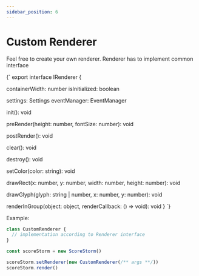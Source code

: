 ```yaml
---
sidebar_position: 6
---
```


# Custom Renderer

Feel free to create your own renderer.
Renderer has to implement common interface


<CodeBlock language="ts">
{`
export interface IRenderer {

containerWidth: number
isInitialized: boolean

settings: Settings
eventManager: EventManager

init(): void

preRender(height: number, fontSize: number): void

postRender(): void

clear(): void

destroy(): void

setColor(color: string): void

drawRect(x: number, y: number, width: number, height: number): void

drawGlyph(glyph: string | number, x: number, y: number): void

renderInGroup(object: object, renderCallback: () => void): void
}
`}

</CodeBlock>

Example:

```js
class CustomRenderer {
  // implementation according to Renderer interface
}

const scoreStorm = new ScoreStorm()

scoreStorm.setRenderer(new CustomRenderer(/** args **/))
scoreStorm.render()
```
